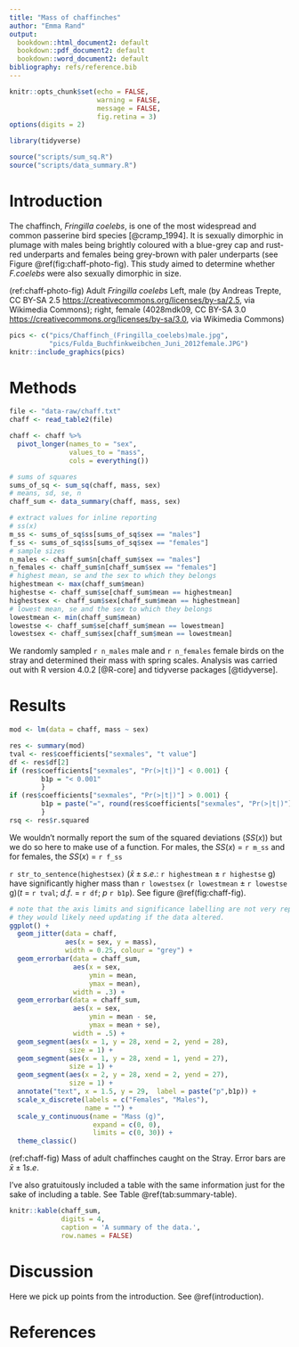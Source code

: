 ```yaml
---
title: "Mass of chaffinches"
author: "Emma Rand"
output:
  bookdown::html_document2: default
  bookdown::pdf_document2: default
  bookdown::word_document2: default
bibliography: refs/reference.bib
---
```


```r
knitr::opts_chunk$set(echo = FALSE, 
                      warning = FALSE,
                      message = FALSE,
                      fig.retina = 3)
options(digits = 2)
```

```r
library(tidyverse)
```

```r
source("scripts/sum_sq.R")
source("scripts/data_summary.R")
```

# Introduction {#introduction}

The chaffinch, *Fringilla coelebs*, is one of the most widespread and common passerine bird species [@cramp_1994]. It is sexually dimorphic in plumage with males being brightly coloured with a blue-grey cap and rust-red underparts and females being grey-brown with paler underparts (see Figure \@ref(fig:chaff-photo-fig). This study aimed to determine whether *F.coelebs* were also sexually dimorphic in size.

(ref:chaff-photo-fig) Adult *Fringilla coelebs* Left, male (by Andreas Trepte, CC BY-SA 2.5 <https://creativecommons.org/licenses/by-sa/2.5>, via Wikimedia Commons); right, female (4028mdk09, CC BY-SA 3.0 <https://creativecommons.org/licenses/by-sa/3.0>, via Wikimedia Commons)

```r
pics <- c("pics/Chaffinch_(Fringilla_coelebs)male.jpg",
          "pics/Fulda_Buchfinkweibchen_Juni_2012female.JPG")
knitr::include_graphics(pics)
```

# Methods

```r
file <- "data-raw/chaff.txt"
chaff <- read_table2(file)
```

```r
chaff <- chaff %>%
  pivot_longer(names_to = "sex", 
               values_to = "mass",
               cols = everything())
```

```r
# sums of squares
sums_of_sq <- sum_sq(chaff, mass, sex)
# means, sd, se, n
chaff_sum <- data_summary(chaff, mass, sex)
```

```r
# extract values for inline reporting
# ss(x)
m_ss <- sums_of_sq$ss[sums_of_sq$sex == "males"]
f_ss <- sums_of_sq$ss[sums_of_sq$sex == "females"]
# sample sizes
n_males <- chaff_sum$n[chaff_sum$sex == "males"] 
n_females <- chaff_sum$n[chaff_sum$sex == "females"] 
# highest mean, se and the sex to which they belongs
highestmean <- max(chaff_sum$mean) 
highestse <- chaff_sum$se[chaff_sum$mean == highestmean] 
highestsex <- chaff_sum$sex[chaff_sum$mean == highestmean]
# lowest mean, se and the sex to which they belongs
lowestmean <- min(chaff_sum$mean) 
lowestse <- chaff_sum$se[chaff_sum$mean == lowestmean] 
lowestsex <- chaff_sum$sex[chaff_sum$mean == lowestmean]


```

We randomly sampled `r n_males` male and `r n_females` female birds on the stray and determined their mass with spring scales. Analysis was carried out with R version 4.0.2 [@R-core] and tidyverse packages [@tidyverse].

# Results

```r
mod <- lm(data = chaff, mass ~ sex)
```

```r
res <- summary(mod)
tval <- res$coefficients["sexmales", "t value"]
df <- res$df[2]
if (res$coefficients["sexmales", "Pr(>|t|)"] < 0.001) {
        b1p = "< 0.001"
        }
if (res$coefficients["sexmales", "Pr(>|t|)"] > 0.001) {
        b1p = paste("=", round(res$coefficients["sexmales", "Pr(>|t|)"], 3))
        }
rsq <- res$r.squared
```

We wouldn't normally report the sum of the squared deviations ($SS(x)$) but we do so here to make use of a function. For males, the $SS(x)$ = `r m_ss` and for females, the $SS(x)$ = `r f_ss`


`r str_to_sentence(highestsex)` ($\bar{x} \pm s.e.$: `r highestmean` $\pm$ `r highestse` g) have significantly higher mass than `r lowestsex` (`r lowestmean` $\pm$ `r lowestse` g)($t$ = `r tval`; $d.f.$ = `r df`; $p$ `r b1p`). See figure \@ref(fig:chaff-fig).

```r
# note that the axis limits and significance labelling are not very reproducible here
# they would likely need updating if the data altered.
ggplot() +
  geom_jitter(data = chaff, 
              aes(x = sex, y = mass), 
              width = 0.25, colour = "grey") +
  geom_errorbar(data = chaff_sum,
                aes(x = sex,
                    ymin = mean,
                    ymax = mean),
                width = .3) +
  geom_errorbar(data = chaff_sum,
                aes(x = sex,
                    ymin = mean - se,
                    ymax = mean + se),
                width = .5) +
  geom_segment(aes(x = 1, y = 28, xend = 2, yend = 28),
               size = 1) +
  geom_segment(aes(x = 1, y = 28, xend = 1, yend = 27),
               size = 1) +
  geom_segment(aes(x = 2, y = 28, xend = 2, yend = 27),
               size = 1) +
  annotate("text", x = 1.5, y = 29,  label = paste("p",b1p)) +
  scale_x_discrete(labels = c("Females", "Males"),
                   name = "") +
  scale_y_continuous(name = "Mass (g)",
                     expand = c(0, 0),
                     limits = c(0, 30)) +
  theme_classic()
```
(ref:chaff-fig) Mass of adult chaffinches caught on the Stray. Error bars are $\bar{x} \pm 1 s.e.$   

I've also gratuitously included a table with the same information just for the sake of including a table. See Table \@ref(tab:summary-table).

```r
knitr::kable(chaff_sum,
             digits = 4,
             caption = 'A summary of the data.',
             row.names = FALSE)
```


# Discussion

Here we pick up points from the introduction. See \@ref(introduction).

# References
